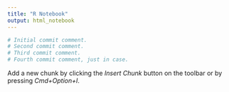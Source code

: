 ```yaml
---
title: "R Notebook"
output: html_notebook
---
```


```r
# Initial commit comment.
# Second commit comment.
# Third commit comment.
# Fourth commit comment, just in case.
```

Add a new chunk by clicking the *Insert Chunk* button on the toolbar or by pressing *Cmd+Option+I*.